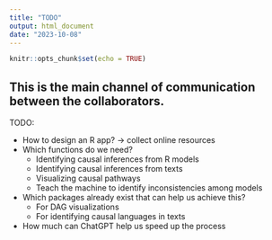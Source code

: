 ```yaml
---
title: "TODO"
output: html_document
date: "2023-10-08"
---
```


```r
knitr::opts_chunk$set(echo = TRUE)
```

## This is the main channel of communication between the collaborators.

TODO:

- How to design an R app? -> collect online resources
- Which functions do we need?
    + Identifying causal inferences from R models
    + Identifying causal inferences from texts
    + Visualizing causal pathways 
    + Teach the machine to identify inconsistencies among models
- Which packages already exist that can help us achieve this?
    + For DAG visualizations
    + For identifying causal languages in texts
- How much can ChatGPT help us speed up the process
